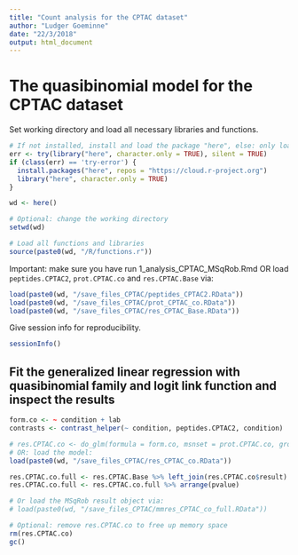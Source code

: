 ```yaml
---
title: "Count analysis for the CPTAC dataset"
author: "Ludger Goeminne"
date: "22/3/2018"
output: html_document
---
```


# The quasibinomial model for the CPTAC dataset

Set working directory and load all necessary libraries and functions.

```r
# If not installed, install and load the package "here", else: only load the package.
err <- try(library("here", character.only = TRUE), silent = TRUE)
if (class(err) == 'try-error') {
  install.packages("here", repos = "https://cloud.r-project.org")
  library("here", character.only = TRUE)
}

wd <- here()

# Optional: change the working directory
setwd(wd)

# Load all functions and libraries
source(paste0(wd, "/R/functions.r"))
```

Important: make sure you have run 1_analysis_CPTAC_MSqRob.Rmd OR load `peptides.CPTAC2`, `prot.CPTAC.co` and `res.CPTAC.Base` via:

```r
load(paste0(wd, "/save_files_CPTAC/peptides_CPTAC2.RData"))
load(paste0(wd, "/save_files_CPTAC/prot_CPTAC_co.RData"))
load(paste0(wd, "/save_files_CPTAC/res_CPTAC_Base.RData"))
```

Give session info for reproducibility.

```r
sessionInfo()
```

## Fit the generalized linear regression with quasibinomial family and logit link function and inspect the results

```r
form.co <- ~ condition + lab
contrasts <- contrast_helper(~ condition, peptides.CPTAC2, condition)

# res.CPTAC.co <- do_glm(formula = form.co, msnset = prot.CPTAC.co, group_var = protein, contrasts = contrasts, contFun = "contEst") ## 4 mins.
# OR: load the model:
load(paste0(wd, "/save_files_CPTAC/res_CPTAC_co.RData"))

res.CPTAC.co.full <- res.CPTAC.Base %>% left_join(res.CPTAC.co$result)
res.CPTAC.co.full <- res.CPTAC.co.full %>% arrange(pvalue)

# Or load the MSqRob result object via:
# load(paste0(wd, "/save_files_CPTAC/mmres_CPTAC_co_full.RData"))

# Optional: remove res.CPTAC.co to free up memory space
rm(res.CPTAC.co)
gc()
```


